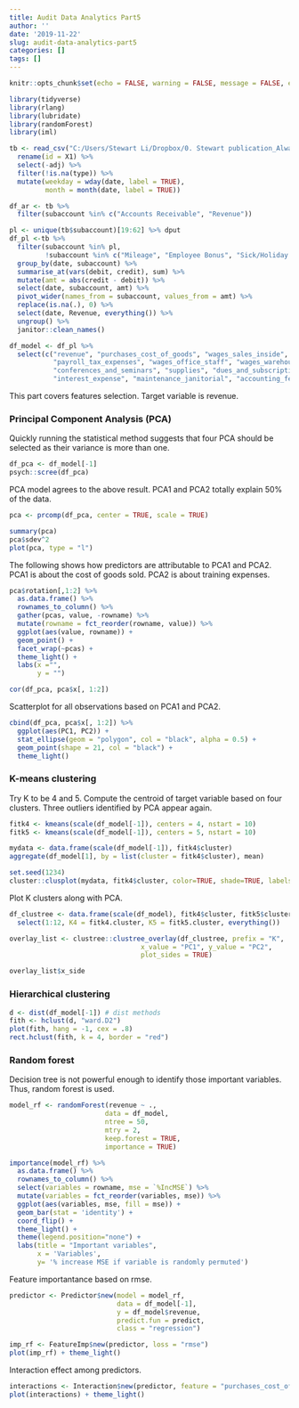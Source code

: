 ```yaml
---
title: Audit Data Analytics Part5
author: ''
date: '2019-11-22'
slug: audit-data-analytics-part5
categories: []
tags: []
---
```



```r
knitr::opts_chunk$set(echo = FALSE, warning = FALSE, message = FALSE, error = FALSE, comment = " ")

library(tidyverse)
library(rlang)
library(lubridate)
library(randomForest)
library(iml)

tb <- read_csv("C:/Users/Stewart Li/Dropbox/0. Stewart publication_Always updated/stdatascience/dsproject/auditworkpaper/data/gl.csv") %>% 
  rename(id = X1) %>% 
  select(-adj) %>% 
  filter(!is.na(type)) %>% 
  mutate(weekday = wday(date, label = TRUE),
         month = month(date, label = TRUE))

df_ar <- tb %>% 
  filter(subaccount %in% c("Accounts Receivable", "Revenue"))

pl <- unique(tb$subaccount)[19:62] %>% dput
df_pl <-tb %>% 
  filter(subaccount %in% pl, 
         !subaccount %in% c("Mileage", "Employee Bonus", "Sick/Holiday & Vacation Pay")) %>% 
  group_by(date, subaccount) %>% 
  summarise_at(vars(debit, credit), sum) %>% 
  mutate(amt = abs(credit - debit)) %>% 
  select(date, subaccount, amt) %>% 
  pivot_wider(names_from = subaccount, values_from = amt) %>% 
  replace(is.na(.), 0) %>% 
  select(date, Revenue, everything()) %>% 
  ungroup() %>% 
  janitor::clean_names()

df_model <- df_pl %>% 
  select(c("revenue", "purchases_cost_of_goods", "wages_sales_inside", 
           "payroll_tax_expenses", "wages_office_staff", "wages_warehouse", 
           "conferences_and_seminars", "supplies", "dues_and_subscriptions", 
           "interest_expense", "maintenance_janitorial", "accounting_fees"))
```


This part covers features selection. Target variable is revenue. 


### Principal Component Analysis (PCA)


Quickly running the statistical method suggests that four PCA should be selected as their variance is more than one.  


```r
df_pca <- df_model[-1] 
psych::scree(df_pca)
```


PCA model agrees to the above result. PCA1 and PCA2 totally explain 50% of the data. 


```r
pca <- prcomp(df_pca, center = TRUE, scale = TRUE) 

summary(pca)
pca$sdev^2
plot(pca, type = "l")
```


The following shows how predictors are attributable to PCA1 and PCA2. PCA1 is about the cost of goods sold. PCA2 is about training expenses.


```r
pca$rotation[,1:2] %>% 
  as.data.frame() %>% 
  rownames_to_column() %>% 
  gather(pcas, value, -rowname) %>% 
  mutate(rowname = fct_reorder(rowname, value)) %>% 
  ggplot(aes(value, rowname)) +
  geom_point() +
  facet_wrap(~pcas) + 
  theme_light() +
  labs(x ="", 
       y = "")
```


```r
cor(df_pca, pca$x[, 1:2])
```


Scatterplot for all observations based on PCA1 and PCA2. 


```r
cbind(df_pca, pca$x[, 1:2]) %>%
  ggplot(aes(PC1, PC2)) +
  stat_ellipse(geom = "polygon", col = "black", alpha = 0.5) +
  geom_point(shape = 21, col = "black") + 
  theme_light()
```


### K-means clustering


Try K to be 4 and 5. Compute the centroid of target variable based on four clusters. Three outliers identified by PCA appear again.


```r
fitk4 <- kmeans(scale(df_model[-1]), centers = 4, nstart = 10) 
fitk5 <- kmeans(scale(df_model[-1]), centers = 5, nstart = 10) 

mydata <- data.frame(scale(df_model[-1]), fitk4$cluster)
aggregate(df_model[1], by = list(cluster = fitk4$cluster), mean)

set.seed(1234)
cluster::clusplot(mydata, fitk4$cluster, color=TRUE, shade=TRUE, labels=2, lines=0)
```


Plot K clusters along with PCA. 


```r
df_clustree <- data.frame(scale(df_model), fitk4$cluster, fitk5$cluster, pca$x) %>% 
  select(1:12, K4 = fitk4.cluster, K5 = fitk5.cluster, everything())

overlay_list <- clustree::clustree_overlay(df_clustree, prefix = "K", 
                                 x_value = "PC1", y_value = "PC2", 
                                 plot_sides = TRUE)

overlay_list$x_side
```


### Hierarchical clustering


```r
d <- dist(df_model[-1]) # dist methods
fith <- hclust(d, "ward.D2")
plot(fith, hang = -1, cex = .8)
rect.hclust(fith, k = 4, border = "red")
```


### Random forest


Decision tree is not powerful enough to identify those important variables. Thus, random forest is used.


```r
model_rf <- randomForest(revenue ~ ., 
                        data = df_model, 
                        ntree = 50, 
                        mtry = 2, 
                        keep.forest = TRUE, 
                        importance = TRUE)

importance(model_rf) %>% 
  as.data.frame() %>% 
  rownames_to_column() %>% 
  select(variables = rowname, mse = `%IncMSE`) %>% 
  mutate(variables = fct_reorder(variables, mse)) %>% 
  ggplot(aes(variables, mse, fill = mse)) +
  geom_bar(stat = 'identity') +
  coord_flip() +
  theme_light() +
  theme(legend.position="none") + 
  labs(title = "Important variables",
       x = 'Variables', 
       y= '% increase MSE if variable is randomly permuted') 
```


Feature importantance based on rmse.


```r
predictor <- Predictor$new(model = model_rf, 
                           data = df_model[-1], 
                           y = df_model$revenue, 
                           predict.fun = predict,
                           class = "regression")

imp_rf <- FeatureImp$new(predictor, loss = "rmse")
plot(imp_rf) + theme_light()
```


Interaction effect among predictors.


```r
interactions <- Interaction$new(predictor, feature = "purchases_cost_of_goods")
plot(interactions) + theme_light()
```




